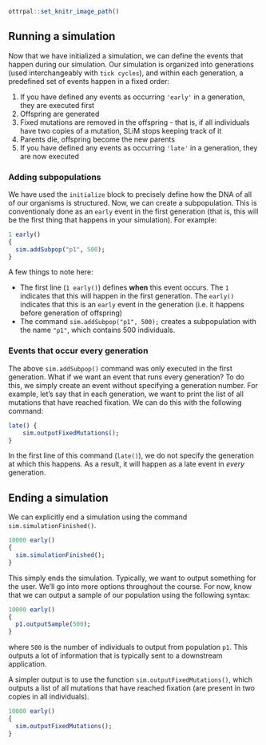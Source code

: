 ```r
ottrpal::set_knitr_image_path()
```

## Running a simulation

Now that we have initialized a simulation, we can define the events that happen during our simulation. Our simulation is organized into generations (used interchangeably with `tick cycles`), and within each generation, a predefined set of events happen in a fixed order: 

1. If you have defined any events as occurring `'early'` in a generation, they are executed first
2. Offspring are generated 
3. Fixed mutations are removed in the offspring - that is, if all individuals have two copies of a mutation, SLiM stops keeping track of it
4. Parents die, offspring become the new parents
5. If you have defined any events as occurring `'late'` in a generation, they are now executed 

### Adding subpopulations

We have used the `initialize` block to precisely define how the DNA of all of our organisms is structured. Now, we can create a subpopulation. This is conventionaly done as an `early` event in the first generation (that is, this will be the first thing that happens in your simulation). For example:  

```r
1 early()
{
  sim.addSubpop("p1", 500);
} 
```

A few things to note here: 

* The first line (`1 early()`) defines **when** this event occurs. The `1` indicates that this will happen in the first generation. The `early()` indicates that this is an `early` event in the generation (i.e. it happens before generation of offspring)
* The command `sim.addSubpop("p1", 500);` creates a subpopulation with the name `"p1"`, which contains 500 individuals. 

### Events that occur every generation 

The above `sim.addSubpop()` command was only executed in the first generation. What if we want an event that runs every generation? To do this, we simply create an event without specifying a generation number. For example, let's say that in each generation, we want to print the list of all mutations that have reached fixation. We can do this with the following command: 

```r
late() {
	sim.outputFixedMutations();
}
```

In the first line of this command (`late()`), we do not specify the generation at which this happens. As a result, it will happen as a late event in *every* generation. 

## Ending a simulation

We can explicitly end a simulation using the command `sim.simulationFinished()`. 

```r
10000 early()
{
  sim.simulationFinished();
} 
```

This simply ends the simulation. Typically, we want to output something for the user. We'll go into more options throughout the course. For now, know that we can output a sample of our population using the following syntax: 

```r
10000 early()
{
  p1.outputSample(500);
} 
```

where `500` is the number of individuals to output from population `p1`. This outputs a lot of information that is typically sent to a downstream application. 

A simpler output is to use the function `sim.outputFixedMutations()`, which outputs a list of all mutations that have reached fixation (are present in two copies in all individuals).

```r
10000 early()
{
  sim.outputFixedMutations();
} 
```








